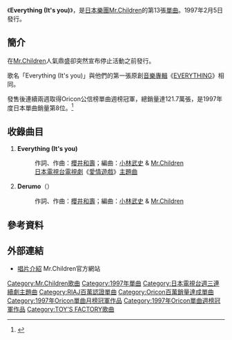 {{Infobox Single
| Name           = Everything (It's you)
| Artist         = [[Mr.Children|Mr.Children]]
| Album          = [[BOLERO_(專輯)|BOLERO]]
| Released       = 1997年2月5日
| Format         = [[單曲|單曲CD]]
| Recorded       = 
| Genre          = [[J-POP|J-POP]]
| Length         = 10分48秒
| Label          = [[TOY'S_FACTORY|TOY'S FACTORY]]
| Writer         = [[櫻井和壽|櫻井和壽]]
| Producer       = [[小林武史|小林武史]]
| Certification  = Million（[[日本唱片協會|日本唱片協會]]）
| Chart position = * 週間最高排行第1位（[[Oricon|Oricon]]）
* 1997年2月度月間排行第1位（[[Oricon|Oricon]]）
* 1997年度年間排行第8位（[[Oricon|Oricon]]）
| Last single    = [[機關槍連續掃射_-Mr.Children_Bootleg-|機關槍連續掃射 -Mr.Children Bootleg-]]<br />（1996年）
| This single    = '''Everything (It's you)'''<br />（1997年）
| Next single    = [[向西向東|向西向東]]<br />（1998年）
}}
《'''Everything (It's you)'''》，是[[日本|日本]][[樂團|樂團]][[Mr.Children|Mr.Children]]的第13張[[單曲|單曲]]。1997年2月5日發行。

==簡介==
在[[Mr.Children|Mr.Children]]人氣鼎盛卻突然宣布停止活動之前發行。

歌名「Everything (It's you)」與他們的第一張原創[[音樂專輯|音樂專輯]]《[[EVERYTHING_(Mr.Children專輯)|EVERYTHING]]》相同。

發售後連續兩週取得Oricon公信榜單曲週榜冠軍，總銷量達121.7萬張，是1997年度日本單曲銷量第8位。<ref>{{Cite web |url=http://www.musictvprogram.com/corner-ranking-1997.html |script-title=ja:1997年間シングルランキング TOP100 |access-date=2010-06-29 |archive-url=https://web.archive.org/web/20141225051351/http://www.musictvprogram.com/corner-ranking-1997.html |archive-date=2014-12-25 |dead-url=yes }}</ref>

==收錄曲目==
# '''Everything (It's you)'''
#:作詞、作曲：[[櫻井和壽|櫻井和壽]]；編曲：[[小林武史|小林武史]] & [[Mr.Children|Mr.Children]]
#:[[日本電視台|日本電視台]][[日本電視劇|電視劇]]《[[愛情遊戲_(電視劇)|愛情遊戲]]》[[主題曲|主題曲]]
# '''Derumo'''（{{lang|ja|デルモ}}）
#:作詞、作曲：[[櫻井和壽|櫻井和壽]]；編曲：[[小林武史|小林武史]] & [[Mr.Children|Mr.Children]]

==參考資料==
{{reflist}}

==外部連結==
*[http://www.mrchildren.jp/disco/single/single13.html 唱片介紹]{{Wayback|url=http://www.mrchildren.jp/disco/single/single13.html |date=20110322053733 }} Mr.Children官方網站

{{Mr.Children}}
{{Oricon單曲月榜冠軍 (1990年代後期)|1997年2月}}

[[Category:Mr.Children歌曲|Category:Mr.Children歌曲]]
[[Category:1997年單曲|Category:1997年單曲]]
[[Category:日本電視台週三連續劇主題曲|Category:日本電視台週三連續劇主題曲]]
[[Category:RIAJ百萬認證單曲|Category:RIAJ百萬認證單曲]]
[[Category:Oricon百萬銷量達成單曲|Category:Oricon百萬銷量達成單曲]]
[[Category:1997年Oricon單曲月榜冠軍作品|Category:1997年Oricon單曲月榜冠軍作品]]
[[Category:1997年Oricon單曲週榜冠軍作品|Category:1997年Oricon單曲週榜冠軍作品]]
[[Category:TOY'S_FACTORY歌曲|Category:TOY'S FACTORY歌曲]]